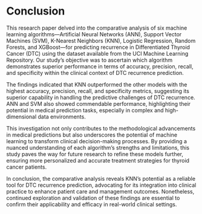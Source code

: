 # Conclusion

This research paper delved into the comparative analysis of six machine learning algorithms—Artificial Neural Networks (ANN), Support Vector Machines (SVM), K-Nearest Neighbors (KNN), Logistic Regression, Random Forests, and XGBoost—for predicting recurrence in Differentiated Thyroid Cancer (DTC) using the dataset available from the UCI Machine Learning Repository. Our study's objective was to ascertain which algorithm demonstrates superior performance in terms of accuracy, precision, recall, and specificity within the clinical context of DTC recurrence prediction.

The findings indicated that KNN outperformed the other models with the highest accuracy, precision, recall, and specificity metrics, suggesting its superior capability in handling the predictive challenges of DTC recurrence. ANN and SVM also showed commendable performance, highlighting their potential in medical prediction tasks, especially in complex and high-dimensional data environments.

This investigation not only contributes to the methodological advancements in medical predictions but also underscores the potential of machine learning to transform clinical decision-making processes. By providing a nuanced understanding of each algorithm's strengths and limitations, this study paves the way for future research to refine these models further, ensuring more personalized and accurate treatment strategies for thyroid cancer patients.

In conclusion, the comparative analysis reveals KNN's potential as a reliable tool for DTC recurrence prediction, advocating for its integration into clinical practice to enhance patient care and management outcomes. Nonetheless, continued exploration and validation of these findings are essential to confirm their applicability and efficacy in real-world clinical settings.